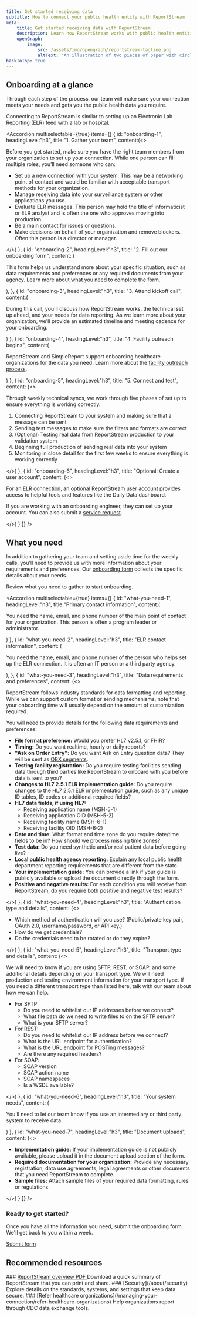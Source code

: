 ```yaml
---
title: Get started receiving data
subtitle: How to connect your public health entity with ReportStream
meta:
    title: Get started receiving data with ReportStream
    description: Learn how ReportStream works with public health entities throughout onboarding and beyond to ensure you’re getting the data you need in the format you need.
    openGraph:
        image:
            src: /assets/img/opengraph/reportstream-tagline.png
            altText: "An illustration of two pieces of paper with circles next to them. Inside the circles, it says: FHIR, HL7, CSV."
backToTop: true
---
```



<LayoutSidenav>
    <Sidenav/>
</LayoutSidenav>

## Onboarding at a glance

Through each step of the process, our team will make sure your connection meets your needs and gets you the public health data you require.

Connecting to ReportStream is similar to setting up an Electronic Lab Reporting (ELR) feed with a lab or hospital. 

<Accordion multiselectable={true} items={[
    {
        id: "onboarding-1",
        headingLevel:"h3",
        title:"1. Gather your team",
        content:(<>
            <p>Before you get started, make sure you have the right team members from your organization to set up your connection. While one person can fill multiple roles, you’ll need someone who can:</p>
            <ul>
                <li>Set up a new connection with your system. This may be a networking point of contact and would be familiar with acceptable transport methods for your organization.</li>
                <li>Manage receiving data into your surveillance system or other applications you use.</li>
                <li>Evaluate ELR messages. This person may hold the title of informaticist or ELR analyst and is often the one who approves moving into production.</li>
                <li>Be a main contact for issues or questions.</li>
                <li>Make decisions on behalf of your organization and remove blockers. Often this person is a director or manager.</li>
            </ul>
        </>)
    },
    {
        id: "onboarding-2",
        headingLevel:"h3",
        title: "2. Fill out our onboarding form",
        content: (<p>This form helps us understand more about your specific situation, such as data requirements and preferences or any required documents from your agency. Learn more about <a href="#anchor-what-you-need">what you need</a> to complete the form.</p>),
    },
    {
        id: "onboarding-3",
        headingLevel:"h3",
        title: "3. Attend kickoff call",
        content:(<p>During this call, you’ll discuss how ReportStream works, the technical set up ahead, and your needs for data reporting. As we learn more about your organization, we'll provide an estimated timeline and meeting cadence for your onboarding.</p>)
    },
    {
        id: "onboarding-4",
        headingLevel:"h3",
        title: "4. Facility outreach begins",
        content:(<p>ReportStream and SimpleReport support onboarding healthcare organizations for the data you need. Learn more about the <A href="/managing-your-connection/refer-healthcare-organizations">facility outreach process</A>.</p>)
    },
    {
        id: "onboarding-5",
        headingLevel:"h3",
        title: "5. Connect and test",
        content: (<>
            <p>Through weekly technical syncs, we work through five phases of set up to ensure everything is working correctly.</p>
            <ol>
                <li>Connecting ReportStream to your system and making sure that a message can be sent</li>
                <li>Sending test messages to make sure the filters and formats are correct</li>
                <li>(Optional) Testing real data from ReportStream production to your validation system</li>
                <li>Beginning full production of sending real data into your system</li>
                <li>Monitoring in close detail for the first few weeks to ensure everything is working correctly</li>
            </ol>
        </>)
    },
    {
        id: "onboarding-6",
        headingLevel:"h3",
        title: "Optional: Create a user account",
        content: (<>
            <p>For an ELR connection, an optional ReportStream user account provides access to helpful tools and features like the Daily Data dashboard.</p>
            <p>If you are working with an onboarding engineer, they can set up your account. You can also submit a <a href={site.forms.contactUs.url}>service request</a>.</p>
        </>)
    }
]} />

<h2 id="anchor-what-you-need">What you need</h2>

In addition to gathering your team and setting aside time for the weekly calls, you’ll need to provide us with more information about your requirements and preferences. Our <A href={site.forms.intakeElr.url}>onboarding form</A> collects the specific details about your needs.

Review what you need to gather to start onboarding.


<Accordion multiselectable={true} items={[
    {
        id: "what-you-need-1",
        headingLevel:"h3",
        title:"Primary contact information",
        content:(<p>You need the name, email, and phone number of the main point of contact for your organization. This person is often a program leader or administrator.</p>)
    },
    {
        id: "what-you-need-2",
        headingLevel:"h3",
        title: "ELR contact information",
        content: (<p>You need the name, email, and phone number of the person who helps set up the ELR connection. It is often an IT person or a third party agency.</p>),
    },
    {
        id: "what-you-need-3",
        headingLevel:"h3",
        title: "Data requirements and preferences",
        content: (<>
            <p>ReportStream follows industry standards for data formatting and reporting. While we can support custom format or sending mechanisms, note that your onboarding time will usually depend on the amount of customization required.</p>
            <p>You will need to provide details for the following data requirements and preferences:</p>
            <ul>
                <li><b>File format preference:</b> Would you prefer HL7 v2.5.1, or FHIR?</li>
                <li><b>Timing:</b> Do you want realtime, hourly or daily reports?</li>
                <li><b>"Ask on Order Entry":</b> Do you want Ask on Entry question data? They will be sent as <A href="https://hl7-definition.caristix.com/v2/HL7v2.5/Segments/OBX">OBX segments</A>.</li>
                <li><b>Testing facility registration:</b> Do you require testing facilities sending data through third parties like ReportStream to onboard with you before data is sent to you?</li>
                <li><b>Changes to HL7 2.5.1 ELR implementation guide:</b> Do you require changes to the HL7 2.5.1 ELR implementation guide, such as any unique ID tables, ID codes or additional required fields?</li>
                <li><b>HL7 data fields, if using HL7:</b>
                    <ul>
                        <li>Receiving application name (MSH-5-1)</li>
                        <li>Receiving application OID (MSH-5-2)</li>
                        <li>Receiving facility name (MSH-6-1)</li>
                        <li>Receiving facility OID (MSH-6-2)</li>
                    </ul>
                </li>
                <li><b>Date and time:</b> What format and time zone do you require date/time fields to be in? How should we process missing time zones?</li>
                <li><b>Test data:</b> Do you need synthetic and/or real patient data before going live?</li>
                <li><b>Local public health agency reporting:</b> Explain any local public health department reporting requirements that are different from the state.</li>
                <li><b>Your implementation guide:</b> You can provide a link if your guide is publicly available or upload the document directly through the form.</li>
                <li><b>Positive and negative results:</b> For each condition you will receive from ReportStream, do you require both positive and negative test results?</li>
            </ul>
        </>)
    },
    {
        id: "what-you-need-4",
        headingLevel:"h3",
        title: "Authentication type and details",
        content: (<>
            <ul>
                <li>Which method of authentication will you use? (Public/private key pair, OAuth 2.0, username/password, or API key.)</li>
                <li>How do we get credentials?</li>
                <li>Do the credentials need to be rotated or do they expire?</li>
            </ul>
        </>)
    },
    {
        id: "what-you-need-5",
        headingLevel:"h3",
        title: "Transport type and details",
        content: (<>
            <p>We will need to know if you are using SFTP, REST, or SOAP, and some additional details depending on your transport type. We will need production and testing environment information for your transport type. If you need a different transport type than listed here, talk with our team about how we can help. </p>
            <ul>
                <li>For SFTP:
                    <ul>
                        <li>Do you need to whitelist our IP addresses before we connect?</li>
                        <li>What file path do we need to write files to on the SFTP server?</li>
                        <li>What is your SFTP server?</li>
                    </ul>
                </li>
                <li>For REST:
                    <ul>
                        <li>Do you need to whitelist our IP address before we connect?</li>
                        <li>What is the URL endpoint for authentication?</li>
                        <li>What is the URL endpoint for POSTing messages?</li>
                        <li>Are there any required headers?</li>
                    </ul>
                </li>
                <li>For SOAP:
                    <ul>
                        <li>SOAP version</li>
                        <li>SOAP action name</li>
                        <li>SOAP namespaces</li>
                        <li>Is a WSDL available?</li>
                    </ul>
                </li>
            </ul>
        </>)
    },
    {
        id: "what-you-need-6",
        headingLevel:"h3",
        title: "Your system needs",
        content: (<p>You’ll need to let our team know if you use an intermediary or third party system to receive data.</p>)
    },
    {
        id: "what-you-need-7",
        headingLevel:"h3",
        title: "Document uploads",
        content: (<>
            <ul>
                <li><b>Implementation guide:</b> If your implementation guide is not publicly available, please upload it in the document upload section of the form.</li>
                <li><b>Required documentation for your organization:</b> Provide any necessary registration, data use agreements, legal agreements or other documents that you need ReportStream to complete.</li>
                <li><b>Sample files:</b> Attach sample files of your required data formatting, rules or regulations.</li>
            </ul>
        </>)
    }
]} />

### Ready to get started?

Once you have all the information you need, submit the onboarding form. We'll get back to you within a week.

<A href={site.forms.intakeElr.url} className="usa-button">Submit form</A>

## Recommended resources

<CardGroup>
    <Card gridLayout={{ tablet: { col: 4 } }}>
        <CardHeader>
            ### <A href={site.assets.onePager.path} target="_blank">ReportStream overview PDF <Icon name='FileDownload'/></A>
        </CardHeader>
        <CardBody>
            Download a quick summary of ReportStream that you can print and share.
        </CardBody>
    </Card>
    <Card gridLayout={{ tablet: { col: 4 } }}>
        <CardHeader>
            ### [Security](/about/security)
        </CardHeader>
        <CardBody>
            Explore details on the standards, systems, and settings that keep data secure.
        </CardBody>
    </Card>
    <Card gridLayout={{ tablet: { col: 4 } }}>
        <CardHeader>
            ### [Refer healthcare organizations](/managing-your-connection/refer-healthcare-organizations)
        </CardHeader>
        <CardBody>
            Help organizations report through CDC data exchange tools.
        </CardBody>
    </Card>
</CardGroup>